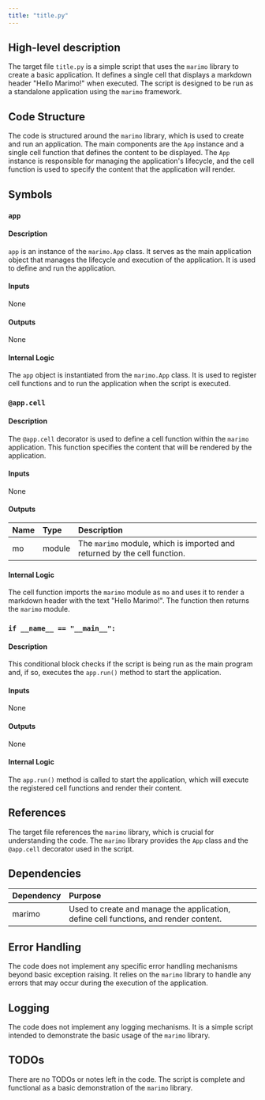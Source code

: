 ```yaml
---
title: "title.py"
---
```


## High-level description

The target file `title.py` is a simple script that uses the `marimo` library to create a basic application. It defines a single cell that displays a markdown header "Hello Marimo!" when executed. The script is designed to be run as a standalone application using the `marimo` framework.

## Code Structure

The code is structured around the `marimo` library, which is used to create and run an application. The main components are the `App` instance and a single cell function that defines the content to be displayed. The `App` instance is responsible for managing the application's lifecycle, and the cell function is used to specify the content that the application will render.

## Symbols

### `app`
#### Description
`app` is an instance of the `marimo.App` class. It serves as the main application object that manages the lifecycle and execution of the application. It is used to define and run the application.

#### Inputs
None

#### Outputs
None

#### Internal Logic
The `app` object is instantiated from the `marimo.App` class. It is used to register cell functions and to run the application when the script is executed.

### `@app.cell`
#### Description
The `@app.cell` decorator is used to define a cell function within the `marimo` application. This function specifies the content that will be rendered by the application.

#### Inputs
None

#### Outputs
| Name | Type | Description |
|:-----|:-----|:------------|
| mo | module | The `marimo` module, which is imported and returned by the cell function. |

#### Internal Logic
The cell function imports the `marimo` module as `mo` and uses it to render a markdown header with the text "Hello Marimo!". The function then returns the `marimo` module.

### `if __name__ == "__main__":`
#### Description
This conditional block checks if the script is being run as the main program and, if so, executes the `app.run()` method to start the application.

#### Inputs
None

#### Outputs
None

#### Internal Logic
The `app.run()` method is called to start the application, which will execute the registered cell functions and render their content.

## References

The target file references the `marimo` library, which is crucial for understanding the code. The `marimo` library provides the `App` class and the `@app.cell` decorator used in the script.

## Dependencies

| Dependency | Purpose |
|:-----------|:--------|
| marimo | Used to create and manage the application, define cell functions, and render content. |

## Error Handling

The code does not implement any specific error handling mechanisms beyond basic exception raising. It relies on the `marimo` library to handle any errors that may occur during the execution of the application.

## Logging

The code does not implement any logging mechanisms. It is a simple script intended to demonstrate the basic usage of the `marimo` library.

## TODOs

There are no TODOs or notes left in the code. The script is complete and functional as a basic demonstration of the `marimo` library.